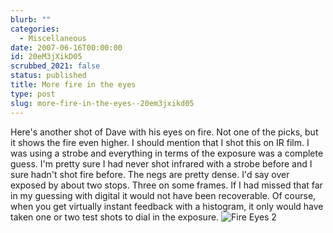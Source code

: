 ```yaml
---
blurb: ""
categories:
  - Miscellaneous
date: 2007-06-16T00:00:00
id: 20eM3jXikD05
scrubbed_2021: false
status: published
title: More fire in the eyes
type: post
slug: more-fire-in-the-eyes--20em3jxikd05
---
```


Here's another shot of Dave with his eyes on fire. Not one of the
picks, but it shows the fire even higher. I should mention that I
shot this on IR film. I was using a strobe and everything in terms
of the exposure was a complete guess. I'm pretty sure I had never
shot infrared with a strobe before and I sure hadn't shot fire
before. The negs are pretty dense. I'd say over exposed by about
two stops. Three on some frames. If I had missed that far in my
guessing with digital it would not have been recoverable. Of
course, when you get virtually instant feedback with a histogram,
it only would have taken one or two test shots to dial in the
exposure.
![Fire Eyes 2](http://www.alanwsmith.com/blog/wp-content/uploads/dave-fire-eyes-2.jpg)